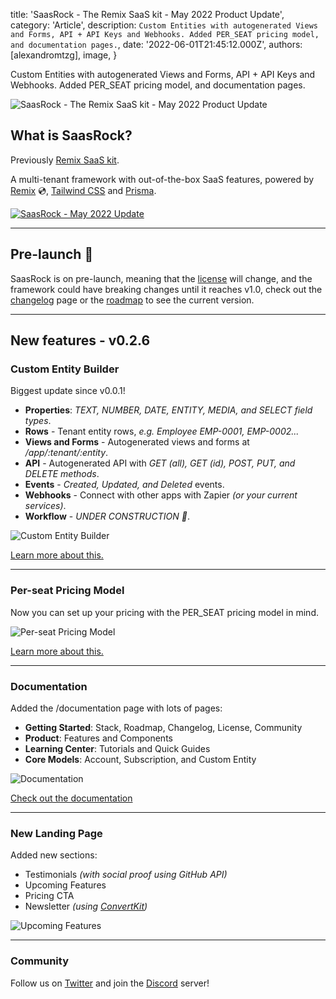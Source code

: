 
  title: 'SaasRock - The Remix SaaS kit - May 2022 Product Update',
  category: 'Article',
  description: `Custom Entities with autogenerated Views and Forms, API + API Keys and Webhooks. Added PER_SEAT pricing model, and documentation pages.`,
  date: '2022-06-01T21:45:12.000Z',
  authors: [alexandromtzg],
  image,
}

Custom Entities with autogenerated Views and Forms, API + API Keys and Webhooks. Added PER_SEAT pricing model, and documentation pages.

<img
  src={image}
  class="shadow-2xl border border-gray-100 rounded-lg"
  alt="SaasRock - The Remix SaaS kit - May 2022 Product Update"
/>

<!--more-->

## What is SaasRock?

Previously [Remix SaaS kit](https://alexandromg.gumroad.com/l/SaasFrontends-Remix).

A multi-tenant framework with out-of-the-box SaaS features, powered by [Remix](https://remix.run/) 💿, [Tailwind CSS](https://tailwindcss.com/) and [Prisma](https://www.prisma.io/).

[![SaasRock - May 2022 Update](https://cdn.loom.com/sessions/thumbnails/ff7f1a73108340c293c1469b87568d4f-1654045286098-with-play.gif)](https://www.loom.com/share/ff7f1a73108340c293c1469b87568d4f)

---

## Pre-launch 🚀

SaasRock is on pre-launch, meaning that the [license](https://saasrock.com/docs/license) will change, and the framework could have breaking changes until it reaches v1.0, check out the [changelog](https://saasrock.com/changelog) page or the [roadmap](https://saasrock.com/docs/roadmap) to see the current version.

---

## New features - v0.2.6

### Custom Entity Builder

Biggest update since v0.0.1!

- **Properties**: _TEXT, NUMBER, DATE, ENTITY, MEDIA, and SELECT field types_.
- **Rows** - Tenant entity rows, _e.g. Employee EMP-0001, EMP-0002..._
- **Views and Forms** - Autogenerated views and forms at _/app/:tenant/:entity_.
- **API** - Autogenerated API with _GET (all), GET (id), POST, PUT, and DELETE methods_.
- **Events** - _Created, Updated, and Deleted_ events.
- **Webhooks** - Connect with other apps with Zapier _(or your current services)_.
- **Workflow** - _UNDER CONSTRUCTION 🚧_.

![Custom Entity Builder](https://yahooder.sirv.com/saasrock/blog/may-2022-update/entity-builder.png)

[Learn more about this.](https://saasrock.com/docs/features/entity-builder)

---

### Per-seat Pricing Model

Now you can set up your pricing with the PER_SEAT pricing model in mind.

![Per-seat Pricing Model](https://yahooder.sirv.com/saasrock/blog/may-2022-update/per-seat-pricing-model.png)

[Learn more about this.](https://saasrock.com/docs/features/subscriptions)

---

### Documentation

Added the /documentation page with lots of pages:

- **Getting Started**: Stack, Roadmap, Changelog, License, Community
- **Product**: Features and Components
- **Learning Center**: Tutorials and Quick Guides
- **Core Models**: Account, Subscription, and Custom Entity

![Documentation](https://yahooder.sirv.com/saasrock/blog/may-2022-update/documentation.png)

[Check out the documentation](https://saasrock.com/docs)

---

### New Landing Page

Added new sections:

- Testimonials _(with social proof using GitHub API)_
- Upcoming Features
- Pricing CTA
- Newsletter _(using [ConvertKit](https://convertkit.com/))_

![Upcoming Features](https://yahooder.sirv.com/saasrock/blog/may-2022-update/upcoming-features.png)

---

### Community

Follow us on [Twitter](https://twitter.com/saas_rock) and join the [Discord](https://discord.gg/KMkjU2BFn9) server!
